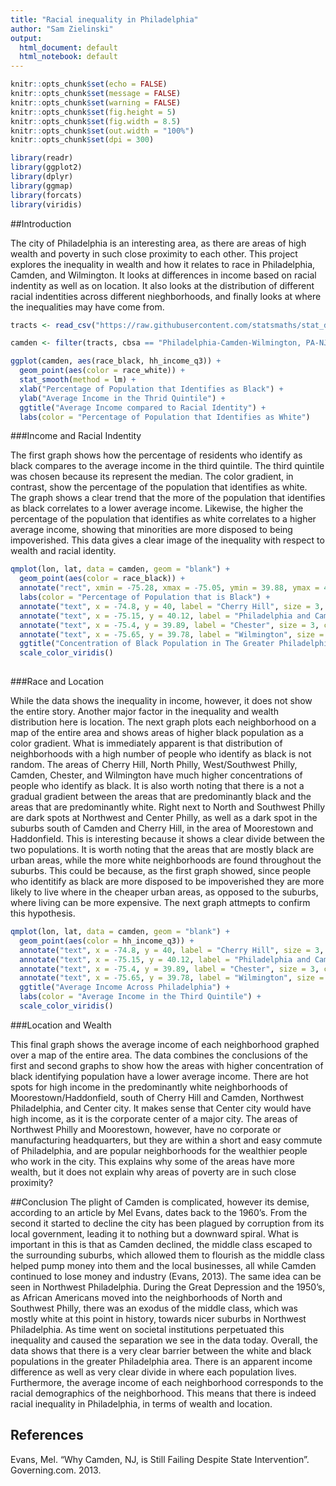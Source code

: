 ---
title: "Racial inequality in Philadelphia"
author: "Sam Zielinski"
output:
  html_document: default
  html_notebook: default
---


```{r setup, include=FALSE, message=FALSE, warning=FALSE}
knitr::opts_chunk$set(echo = FALSE)
knitr::opts_chunk$set(message = FALSE)
knitr::opts_chunk$set(warning = FALSE)
knitr::opts_chunk$set(fig.height = 5)
knitr::opts_chunk$set(fig.width = 8.5)
knitr::opts_chunk$set(out.width = "100%")
knitr::opts_chunk$set(dpi = 300)

library(readr)
library(ggplot2)
library(dplyr)
library(ggmap)
library(forcats)
library(viridis)

```


##Introduction

The city of Philadelphia is an interesting area, as there are areas of high wealth and poverty in such close proximity to each other. This project explores the inequality in wealth and how it relates to race in Philadelphia, Camden, and Wilmington. It looks at differences in income based on racial indentity as well as on location. It also looks at the distribution of different racial indentities across different nieghborhoods, and finally looks at where the inequalities may have come from.


```{r, echo = FALSE}
tracts <- read_csv("https://raw.githubusercontent.com/statsmaths/stat_data/gh-pages/acs_tract_data_2016.csv.gz")

camden <- filter(tracts, cbsa == "Philadelphia-Camden-Wilmington, PA-NJ-DE-MD")


```


```{r, echo = FALSE}
ggplot(camden, aes(race_black, hh_income_q3)) +
  geom_point(aes(color = race_white)) +
  stat_smooth(method = lm) +
  xlab("Percentage of Population that Identifies as Black") +
  ylab("Average Income in the Thrid Quintile") +
  ggtitle("Average Income compared to Racial Identity") +
  labs(color = "Percentage of Population that Identifies as White")
```

###Income and Racial Indentity

The first graph shows how the percentage of residents who identify as black compares to the average income in the third quintile. The third quintile was chosen because its represent the median. The color gradient, in contrast, show the percentage of the population that identifies as white. The graph shows a clear trend that the more of the population that identifies as black correlates to a lower average income. Likewise, the higher the percentage of the population that identifies as white correlates to a higher average income, showing that minorities are more disposed to being impoverished. This data gives a clear image of the inequality with respect to wealth and racial identity. 


```{r, echo = FALSE}
qmplot(lon, lat, data = camden, geom = "blank") +
  geom_point(aes(color = race_black)) +
  annotate("rect", xmin = -75.28, xmax = -75.05, ymin = 39.88, ymax = 40.1, fill = "purple", alpha = 0.0) +
  labs(color = "Percentage of Population that is Black") +
  annotate("text", x = -74.8, y = 40, label = "Cherry Hill", size = 3, color = "red") +
  annotate("text", x = -75.15, y = 40.12, label = "Philadelphia and Camden", size = 3, color = "red") +
  annotate("text", x = -75.4, y = 39.89, label = "Chester", size = 3, color = "red") +
  annotate("text", x = -75.65, y = 39.78, label = "Wilmington", size = 3, color = "red") +
  ggtitle("Concentration of Black Population in The Greater Philadelphia Area") +
  scale_color_viridis()
 

```

###Race and Location

While the data shows the inequality in income, however, it does not show the entire story. Another major factor in the inequality and wealth distribution here is location. The next graph plots each neighborhood on a map of the entire area and shows areas of higher black population as a color gradient. What is immediately apparent is that distribution of neighborhoods with a high number of people who identify as black is not random. The areas of Cherry Hill, North Philly, West/Southwest Philly, Camden, Chester, and Wilmington have much higher concentrations of people who identify as black. It is also worth noting that there is a not a gradual gradient between the areas that are predominantly black and the areas that are predominantly white. Right next to North and Southwest Philly are dark spots at Northwest and Center Philly, as well as a dark spot in the suburbs south of Camden and Cherry Hill, in the area of Moorestown and Haddonfield. This is interesting because it shows a clear divide between the two populations. It is worth noting that the areas that are mostly black are urban areas, while the more white neighborhoods are found throughout the suburbs. This could be because, as the first graph showed, since people who identitify as black are more disposed to be impoverished they are more likely to live where in the cheaper urban areas, as opposed to the suburbs, where living can be more expensive. The next graph attmepts to confirm this hypothesis.


```{r, echo = FALSE}
qmplot(lon, lat, data = camden, geom = "blank") +
  geom_point(aes(color = hh_income_q3)) +
  annotate("text", x = -74.8, y = 40, label = "Cherry Hill", size = 3, color = "red") +
  annotate("text", x = -75.15, y = 40.12, label = "Philadelphia and Camden", size = 3, color = "red") +
  annotate("text", x = -75.4, y = 39.89, label = "Chester", size = 3, color = "red") +
  annotate("text", x = -75.65, y = 39.78, label = "Wilmington", size = 3, color = "red") +
  ggtitle("Average Income Across Philadelphia") +
  labs(color = "Average Income in the Third Quintile") +
  scale_color_viridis()

```

###Location and Wealth

This final graph shows the average income of each neighborhood graphed over a map of the entire area. The data combines the conclusions of the first and second graphs to show how the areas with higher concentration of black identifying population have a lower average income. There are hot spots for high income in the predominantly white neighborhoods of Moorestown/Haddonfield, south of Cherry Hill and Camden, Northwest Philadelphia, and Center city. It makes sense that Center city would have high income, as it is the corporate center of a major city. The areas of Northwest Philly and Moorestown, however, have no corporate or manufacturing headquarters, but they are within a short and easy commute of Philadelphia, and are popular neighborhoods for the wealthier people who work in the city. This explains why some of the areas have more wealth, but it does not explain why areas of poverty are in such close proximity?

##Conclusion
The plight of Camden is complicated, however its demise, according to an article by Mel Evans, dates back to the 1960's. From the second it started to decline the city has been plagued by corruption from its local government, leading it to nothing but a downward spiral. What is important in this is that as Camden declined, the middle class escaped to the surrounding suburbs, which allowed them to flourish as the middle class helped pump money into them and the local businesses, all while Camden continued to lose money and industry (Evans, 2013). The same idea can be seen in Northwest Philadelphia. During the Great Depression and the 1950's, as African Americans moved into the neighborhoods of North and Southwest Philly, there was an exodus of the middle class, which was mostly white at this point in history, towards nicer suburbs in Northwest Philadelphia. As time went on societal institutions perpetuated this inequality and caused the separation we see in the data today. 
Overall, the data shows that there is a very clear barrier between the white and black populations in the greater Philadelphia area. There is an apparent income difference as well as very clear divide in where each population lives. Furthermore, the average income of each neighborhood corresponds to the racial demographics of the neighborhood. This means that there is indeed racial inequality in Philadelphia, in terms of wealth and location. 



## References

Evans, Mel. "Why Camden, NJ, is Still Failing Despite State Intervention". Governing.com. 2013.




